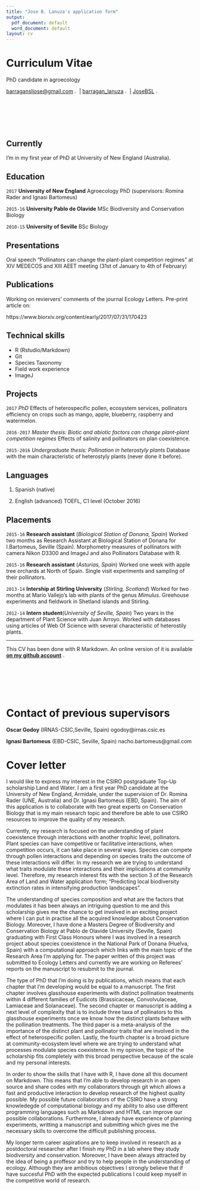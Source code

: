 ```yaml
---
title: "Jose B. Lanuza's application form"
output:
  pdf_document: default
  word_document: default
layout: cv
---
```


# Curriculum Vitae
PhD candidate in agroecology 


[barragansljose@gmail.com](https://mail.google.com/mail/u/0/#inbox) ![](gmaillogo1.png){ width=2.5% }| [barragan_lanuza](https://twitter.com/?lang=es) ![](twitterlogo1.png){ width=2.5% }|
[JoseBSL](https://github.com/JoseBSL) ![](githublogo.png){ width=2.5% }



## Currently

I'm in my first year of PhD at University of New England (Australia).


## Education

`2017`
__University of New England__ Agroecology PhD (supervisors: Romina Rader and Ignasi Bartomeus)

`2015-16`
__University Pablo de Olavide__ MSc Biodiversity and Conservation Biology 

`2010-15`
__University of Seville__ BSc Biology 


## Presentations

Oral speech "Pollinators can change the plant-plant competition regimes" at XIV MEDECOS and XIII AEET meeting (31st of January to 4th of February)


## Publications

Working on reviervers' comments of the journal Ecology Letters. Pre-print article on:

https://www.biorxiv.org/content/early/2017/07/31/170423

## Technical skills

* R (Rstudio/Markdown)
* Git
* Species Taxonomy 
* Field work experience 
* ImageJ


## Projects

`2017` _PhD_
Effects of heterospecific pollen, ecosystem services, pollinators efficiency on crops such as mango, apple, blueberry, raspberry and watermelon.

`2016-2017` _Master thesis: Biotic and abiotic factors can change plant-plant competition regimes_ 
Effects of salinity and pollinators on plan coexistence.  

`2015-2016` _Undergraduate thesis: Pollination in heterostyly plants_
Database with the main characteristic of heterostyly plants (never done it before).


## Languages 

1. Spanish (native)

2. English (advanced) TOEFL, C1 level (October 2016) 


## Placements

`2015-16`
__Research assistant__ (_Biological Station of Donana, Spain_)
Worked two months as Research Assistant at Biological Station of Donana for I.Bartomeus, Seville (Spain). Morphometry measures of pollinators with camera Nikon D3300 and ImageJ and also Pollinators Database with R. 

`2015-16`
__Research assistant__ (_Asturias, Spain_)
Worked one week with apple tree orchards at North of Spain. Single visit experiments and sampling of their pollinators.

`2013-14`
__Intership at Stirling University__ (_Stirling, Scotland_)
Worked for two months at Mario Vallejo's lab with plants of the genus _Mimulus_. Greehouse experiments and fieldwork in Shetland islands and Stirling.

`2012-14`
__Intern student__(_University of Seville, Spain_)
Two years in the department of Plant Science with Juan Arroyo. Worked with databases using articles of Web Of Science with several characteristic of heterostily plants. 

-----

This CV has been done with R Markdown. An online version of it is available [__on my github account__](https://github.com/JoseBSL/CV/blob/master/cv.Rmd) ![](githublogo.png){ width=2.5% }


# Contact of previous supervisors

**Oscar Godoy** (IRNAS-CSIC,Seville, Spain) ogodoy@irnas.csic.es

**Ignasi Bartomeus** (EBD-CSIC, Seville, Spain) nacho.bartomeus@gmail.com 


# Cover letter

I would like to express my interest in the CSIRO postgraduate Top-Up scholarship Land and Water. I am a first year PhD candidate at the University of New England, Armidale, under the supervision of Dr. Romina Rader (UNE, Australia) and Dr. Ignasi Bartomeus (EBD, Spain). The aim of this application is to collaborate with two great experts on Conservation Biology that is my main research topic and therefore be able to use CSIRO resources to improve the quality of my research. 

Currently, my research is focused on the understanding of plant coexistence through interactions with another trophic level, pollinators. Plant species can have competitive or facilitative interactions, when competition occurs, it can take place in several ways. Species can compete through pollen interactions and depending on species traits the outcome of these interactions will differ. In my research we are trying to understand what traits modulate these interactions and their implications at community level.  Therefore, my research interest fits with the section 3 of the Research Area of Land and Water application form; “Predicting local biodiversity extinction rates in intensifying production landscapes”.

The understanding of species composition and what are the factors that modulates it has been always an intriguing question to me and this scholarship gives me the chance to get involved in an exciting project where I can put in practise all the acquired knowledge about Conservation Biology. Moreover, I have done a Masters Degree of Biodiversity and Conservation Biology at Pablo de Olavide University (Seville, Spain) graduating with First Class Honours where I was involved in a research project about species coexistence in the National Park of Donana (Huelva, Spain) with a computational approach which links with the main topic of the Research Area I’m applying for. The paper written of this project was submitted to Ecology Letters and currently we are working on Referees’ reports on the manuscript to resubmit to the journal.

The type of PhD that I’m doing is by publications, which means that each chapter that I’m developing would be equal to a manuscript. The first chapter involves glasshouse experiments with distinct pollination treatments within 4 different families of Eudicots (Brassicaceae, Convolvulaceae, Lamiaceae and Solanaceae). The second chapter or manuscript is adding a next level of complexity that is to include three taxa of pollinators to this glasshouse experiments once we know how the distinct plants behave with the pollination treatments. The third paper is a meta-analysis of the importance of the distinct plant and pollinator traits that are involved in the effect of heterospecific pollen. Lastly, the fourth chapter is a broad picture at community-ecosystem level where we are trying to understand what processes modulate species coexistence. In my opinion, the topic of the scholarship fits completely with this broad perspective because of the scale and my personal interests.

In order to show the skills that I have with R, I have done all this document on Markdown. This means that I'm able to develop research in an open source and share codes with my collaborators through git which allows a fast and productive interaction to develop research of the highest quality possible. My possible future collaborators of the CSIRO have a strong knowledegde of computational biology and my ability to also use different programming languages such as Markdown and HTML can improve our possible collaborations. Furthermore, I already have experience of planning experiments, writting a manuscript and submitting which gives me the necessary skills to overcome the difficult publishing process.

My longer term career aspirations are to keep involved in research as a postdoctoral researcher after I finish my PhD in a lab where they study biodiversity and conservation. Moreover, I have been always attracted by the idea of being a proffesor and try to help people in the understanding of ecology. Although they are ambitious objectives I strongly believe that if have succesful PhD with the expected publications I could keep myself in the competitive world of research.

# 




